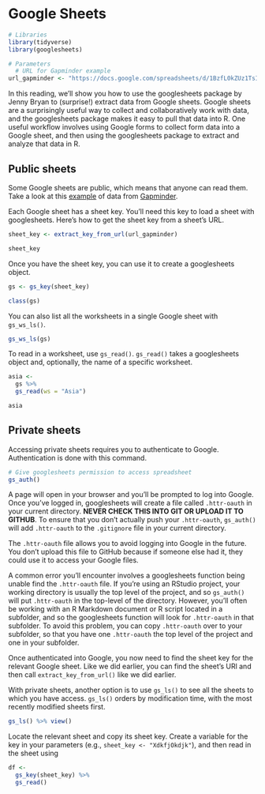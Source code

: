 
# Google Sheets

```r
# Libraries
library(tidyverse)
library(googlesheets)

# Parameters
  # URL for Gapminder example
url_gapminder <- "https://docs.google.com/spreadsheets/d/1BzfL0kZUz1TsI5zxJF1WNF01IxvC67FbOJUiiGMZ_mQ/"
```

In this reading, we'll show you how to use the googlesheets package by Jenny Bryan to (surprise!) extract data from Google sheets. Google sheets are a surprisingly useful way to collect and collaboratively work with data, and the googlesheets package makes it easy to pull that data into R. One useful workflow involves using Google forms to collect form data into a Google sheet, and then using the googlesheets package to extract and analyze that data in R.

## Public sheets

Some Google sheets are public, which means that anyone can read them. Take a look at this [example](https://docs.google.com/spreadsheets/d/1BzfL0kZUz1TsI5zxJF1WNF01IxvC67FbOJUiiGMZ_mQ/) of data from [Gapminder](https://www.gapminder.org/).

Each Google sheet has a sheet key. You'll need this key to load a sheet with googlesheets. Here's how to get the sheet key from a sheet's URL.

```r
sheet_key <- extract_key_from_url(url_gapminder)

sheet_key
```

Once you have the sheet key, you can use it to create a googlesheets object.

```r
gs <- gs_key(sheet_key)

class(gs)
```

You can also list all the worksheets in a single Google sheet with `gs_ws_ls()`.

```r
gs_ws_ls(gs)
```

To read in a worksheet, use `gs_read()`. `gs_read()` takes a googlesheets object and, optionally, the name of a specific worksheet.

```r
asia <- 
  gs %>% 
  gs_read(ws = "Asia")

asia
```

## Private sheets

Accessing private sheets requires you to authenticate to Google. Authentication is done with this command.

```r
# Give googlesheets permission to access spreadsheet
gs_auth()
```

A page will open in your browser and you'll be prompted to log into Google. Once you've logged in, googlesheets will create a file called `.httr-oauth` in your current directory. __NEVER CHECK THIS INTO GIT OR UPLOAD IT TO GITHUB__. To ensure that you don't actually push your `.httr-oauth`, `gs_auth()` will add `.httr-oauth` to the `.gitignore` file in your current directory. 

The `.httr-oauth` file allows you to avoid logging into Google in the future. You don't upload this file to GitHub because if someone else had it, they could use it to access your Google files. 

A common error you'll encounter involves a googlesheets function being unable find the `.httr-oauth` file. If you're using an RStudio project, your working directory is usually the top level of the project, and so `gs_auth()` will put `.httr-oauth` in the top-level of the directory. However, you'll often be working with an R Markdown document or R script located in a subfolder, and so the googlesheets function will look for `.httr-oauth` in that subfolder. To avoid this problem, you can copy `.httr-oauth` over to your subfolder, so that you have one `.httr-oauth` the top level of the project and one in your subfolder.  

Once authenticated into Google, you now need to find the sheet key for the relevant Google sheet. Like we did earlier, you can find the sheet's URl and then call `extract_key_from_url()` like we did earlier. 

With private sheets, another option is to use `gs_ls()` to see all the sheets to which you have access. `gs_ls()` orders by modification time, with the most recently modified sheets first.

```r
gs_ls() %>% view()
```

Locate the relevant sheet and copy its sheet key. Create a variable for the key in your parameters (e.g., `sheet_key <- "XdkfjOkdjk"`), and then read in the sheet using

```r
df <- 
  gs_key(sheet_key) %>%
  gs_read()
```
